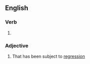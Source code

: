 ==English==

===Verb===
{{head|en|verb form}}

# {{en-past of|regress}}

===Adjective===
{{en-adj}}

# That has been subject to [[regression]]